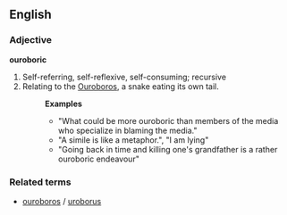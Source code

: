 ==English==
===Adjective===
'''ouroboric'''
#  Self-referring, self-reflexive, self-consuming;  recursive
#  Relating to the [[w:Ouroboros|Ouroboros]], a snake eating its own tail.
#:'''Examples'''
#:* "What could be more ouroboric than members of the media who specialize in blaming the media."
#:* "A simile is like a metaphor.", "I am lying"
#:* "Going back in time and killing one's grandfather is a rather ouroboric endeavour"
===Related terms===
*[[ouroboros]] / [[uroborus]]